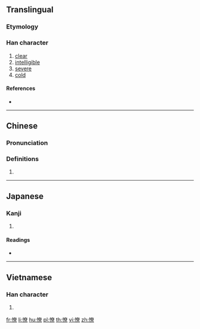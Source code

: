 ==Translingual==

===Etymology===
{{Han compound|心|尞|c1=s|c2=p|t1=heart|ls=psc}}

===Han character===
{{Han char|rn=61|rad=心|as=12|sn=15|four=94096|canj=PKCF|ids=⿰忄尞}}

# [[clear]]
# [[intelligible]]
# [[severe]]
# [[cold]]

====References====
* {{Han ref|kx=0403.380|dkj=11258|dj=0744.070|hdz=42353.130|uh=61AD|ud=25005|bh=E5A4|bd=58788}}

----

==Chinese==
{{zh-forms}}

===Pronunciation===
{{zh-pron
|m=liǎo
|c=liu5
|mn=qz,tw,xm,zz:liaú
|mc=y
|oc=y
|ma=
|cat=a
}}

===Definitions===
# {{rfdef|lang=zh}}

----

==Japanese==

===Kanji===
{{ja-kanji|grade=|rs=心12}}

# {{defn|lang=ja|sort=心12}}

====Readings====
* {{ja-readings|on=[[りょう]] (ryō)|kun=[[さとい]] (satoi)}}

----

==Vietnamese==

===Han character===
{{vi-readings|rs=心12|hanviet=trêu}}

# {{defn|lang=vi|sort=心12}}

[[fr:憭]]
[[li:憭]]
[[hu:憭]]
[[pl:憭]]
[[th:憭]]
[[vi:憭]]
[[zh:憭]]
